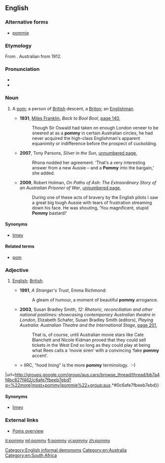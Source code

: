 ==English==

===Alternative forms===
* [[pommie]]

===Etymology===
From {{suffix|pom|y|gloss2=diminutive suffix}}. Australian from 1912.

===Pronunciation===
* {{IPA|/pɒmi/}}
* {{rhymes|ɒmi}}

===Noun===
{{en-noun|pomm|ies}}

# {{Australia|New Zealand|South Africa|derogatory}} A [[pom]]; a person of [[British]] descent, a [[Briton]]; an [[Englishman]].
#* '''1931''', [[w:Miles Franklin|Miles Franklin]], ''Back to Bool Bool'', [http://books.google.com.au/books?id=YvfPAAAAMAAJ&q=%22pommy%22+australia+-intitle:%22%22+-inauthor:%22%22&dq=%22pommy%22+australia+-intitle:%22%22+-inauthor:%22%22&hl=en&sa=X&ei=oDXjT6XhJOatiQfWlrT3Dg&redir_esc=y page 140],
#*: Though Sir Oswald had taken on enough London veneer to be sneered at as a '''pommy''' in certain Australian circles, he had never acquired the high-class Englishman′s apparent equanimity or indifference before the prospect of cuckolding.
#* '''2007''', Tony Parsons, ''Silver in the Sun'', [http://books.google.com.au/books?id=6s73jQWCFnkC&pg=PT115&dq=%22pommy%22+australia+-intitle:%22%22+-inauthor:%22%22&hl=en&sa=X&ei=di7jT-KFCuqTiAeWsqCDDw&redir_esc=y#v=onepage&q=%22pommy%22%20australia%20-intitle%3A%22%22%20-inauthor%3A%22%22&f=false unnumbered page],
#*: Rhona nodded her agreement. ‘That′s a very interesting answer from a new Aussie – and a '''Pommy''' into the bargain,’ she added.
#* '''2009''', Robert Holman, ''On Paths of Ash: The Extraordinary Story of an Australian Prisoner of War'', [http://books.google.com.au/books?id=VUynemaVDxMC&pg=PT71&dq=%22pommy%22+australia+-intitle:%22%22+-inauthor:%22%22&hl=en&sa=X&ei=di7jT-KFCuqTiAeWsqCDDw&redir_esc=y#v=onepage&q=%22pommy%22%20australia%20-intitle%3A%22%22%20-inauthor%3A%22%22&f=false unnumbered page],
#*: During one of these acts of bravery by the English pilots I saw a great big tough Aussie with tears of frustration streaming down his face. He was shouting, ‘You magnificent, stupid '''Pommy''' bastard!’

====Synonyms====
* [[limey]] {{qualifier|US}}

====Related terms====
* [[pom]]

===Adjective===
{{en-adj|-}}

# {{Australia|New Zealand|South Africa|sometimes|pejorative}} [[English]]; [[British]].
#* '''1991''', ''A Stranger's Trust'', Emma Richmond:
#*: A gleam of humour, a moment of beautiful '''pommy''' arrogance.
#* '''2003''', Susan Bradley Smith, ''12: Rhetoric, reconciliation and other national pastimes: showcasing contemporary Australian theatre in London'', Elizabeth Schafer, Susan Bradley Smith (editors), ''Playing Australia: Australian Theatre and the International Stage'', [http://books.google.com.au/books?id=V0QRHKV_3NcC&pg=PA201&dq=%22pommy%22+australia+-intitle:%22%22+-inauthor:%22%22&hl=en&sa=X&ei=di7jT-KFCuqTiAeWsqCDDw&redir_esc=y#v=onepage&q=%22pommy%22%20australia%20-intitle%3A%22%22%20-inauthor%3A%22%22&f=false page 201],
#*: That is, of course, until Australian movie stars like Cate Blanchett and Nicole Kidman proved that they could sell tickets in the West End so long as they could play at being what Rees calls a ‘movie siren’ with a convincing ‘fake '''pommy''' accent’.
#* {{quote-newsgroup
|title=Hello, Hello
|group=aus.cars
|author=feral
|date=February 24
|year=2005
|passage=athol wrote:{{...}}> IIRC, "hood lining" is the more '''pommy''' terminology.  :-)
|url=http://groups.google.com/group/aus.cars/browse_thread/thread/bb7a4f4bc827f462/c6afe7fbeeb7ebd?q=%22more|most+pommy|pommie%22+group:aus.*#0c6afe7fbeeb7ebd}}

====Synonyms====
* [[limey]] {{qualifier|US}}

===External links===
* [http://www.australianbeers.com/culture/poms.htm Poms overview]

[[Category:English informal demonyms]]
[[Category:en:Australia]]
[[Category:en:South Africa]]

[[it:pommy]]
[[ml:pommy]]
[[fi:pommy]]
[[vi:pommy]]
[[zh:pommy]]